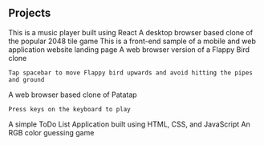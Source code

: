 ## Projects

<ProjectCard
	title='Waves Music Player'
	link='https://wavesmp.netlify.app'
	bg='linear-gradient(to right, #ffa5a5 0%, #f18080 100%)'>
	This is a music player built using React
</ProjectCard>
<ProjectCard
	title='2048 Clone'
	link='https://2048-game.on.fleek.co/'
	bg='linear-gradient(to right, #ffcea4 0%, #ffab6e 100%)'>
	A desktop browser based clone of the popular 2048 tile game
</ProjectCard>
<ProjectCard
	title='Pawfect Match'
	link='https://nikhilpatel87.github.io/pawfectmatch/'
	bg='linear-gradient(to right, #e4e5e6 0%, #00416A 100%)'>
	This is a front-end sample of a mobile and web application website landing
	page
</ProjectCard>
<ProjectCard
	title='Flappy Bird Clone'
	link='https://flappybird-clone.on.fleek.co'
	bg='linear-gradient(to right, #007ced 0%, #cce7ff 100%)'>
	A web browser version of a Flappy Bird clone 
    
    Tap spacebar to move Flappy bird upwards and avoid hitting the pipes and ground
</ProjectCard>
<ProjectCard
	title='Patatap Clone'
	link='https://nikhilpatel87.github.io/patatap-clone/'
	bg='linear-gradient(to right, #0D324D 0%, #7F5A83 100%)'>
	A web browser based clone of Patatap

    Press keys on the keyboard to play

</ProjectCard>
<ProjectCard
	title='ToDo List Web App'
	link='https://nikhilpatel87.github.io/TodoList/'
	bg='linear-gradient(to right, #00223E 0%, #FFA17F 100%)'>
	A simple ToDo List Application built using HTML, CSS, and JavaScript
</ProjectCard>
<ProjectCard
	title='RGB Color Game'
	link='https://nikhilpatel87.github.io/rgbcolorgame/'
	bg='linear-gradient(to right, #380036 0%, #0CBABA 100%)'>
	An RGB color guessing game
</ProjectCard>
